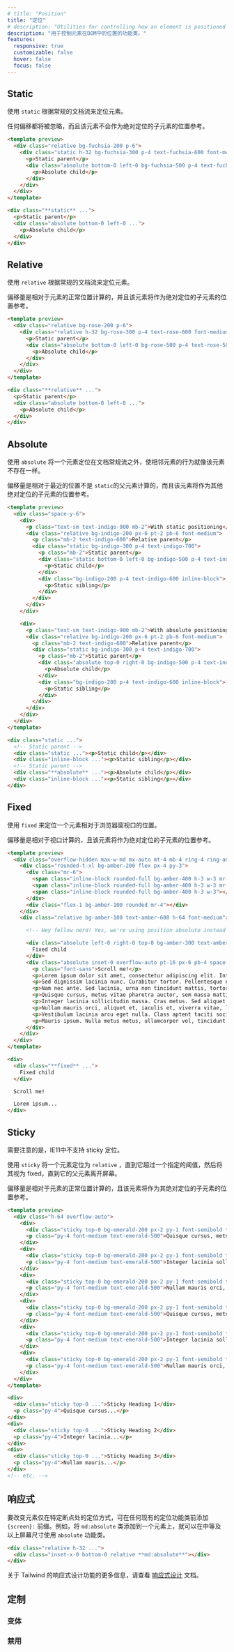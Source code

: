 ```yaml
---
# title: "Position"
title: "定位"
# description: "Utilities for controlling how an element is positioned in the DOM."
description: "用于控制元素在DOM中的位置的功能类。"
features:
  responsive: true
  customizable: false
  hover: false
  focus: false
---
```




## Static

<!-- Use `static` to position an element according to the normal flow of the document. -->
使用 `static` 根据常规的文档流来定位元素。

<!-- Any offsets will be ignored and the element will not act as a position reference for absolutely positioned children. -->
任何偏移都将被忽略，而且该元素不会作为绝对定位的子元素的位置参考。

```html fuchsia
<template preview>
  <div class="relative bg-fuchsia-200 p-6">
    <div class="static h-32 bg-fuchsia-300 p-4 text-fuchsia-600 font-medium">
      <p>Static parent</p>
      <div class="absolute bottom-0 left-0 bg-fuchsia-500 p-4 text-fuchsia-50">
        <p>Absolute child</p>
      </div>
    </div>
  </div>
</template>

<div class="**static** ...">
  <p>Static parent</p>
  <div class="absolute bottom-0 left-0 ...">
    <p>Absolute child</p>
  </div>
</div>
```

## Relative

<!-- Use `relative` to position an element according to the normal flow of the document. -->
使用 `relative` 根据常规的文档流来定位元素。

<!-- Offsets are calculated relative to the element's normal position and the element *will* act as a position reference for absolutely positioned children. -->
偏移量是相对于元素的正常位置计算的，并且该元素将作为绝对定位的子元素的位置参考。

```html rose
<template preview>
  <div class="relative bg-rose-200 p-6">
    <div class="relative h-32 bg-rose-300 p-4 text-rose-600 font-medium">
      <p>Static parent</p>
      <div class="absolute bottom-0 left-0 bg-rose-500 p-4 text-rose-50">
        <p>Absolute child</p>
      </div>
    </div>
  </div>
</template>

<div class="**relative** ...">
  <p>Static parent</p>
  <div class="absolute bottom-0 left-0 ...">
    <p>Absolute child</p>
  </div>
</div>
```

## Absolute

<!-- Use `absolute` to position an element *outside* of the normal flow of the document, causing neighboring elements to act as if the element doesn't exist. -->
使用 `absolute` 将一个元素定位在文档常规流之外，使相邻元素的行为就像该元素不存在一样。

<!-- Offsets are calculated relative to the nearest parent that has a position other than `static`, and the element *will* act as a position reference for other absolutely positioned children. -->
偏移量是相对于最近的位置不是 `static`的父元素计算的，而且该元素将作为其他绝对定位的子元素的位置参考。

```html indigo
<template preview>
  <div class="space-y-6">
    <div>
      <p class="text-sm text-indigo-900 mb-2">With static positioning</p>
      <div class="relative bg-indigo-200 px-6 pt-2 pb-6 font-medium">
        <p class="mb-2 text-indigo-600">Relative parent</p>
        <div class="static bg-indigo-300 p-4 text-indigo-700">
          <p class="mb-2">Static parent</p>
          <div class="static bottom-0 left-0 bg-indigo-500 p-4 text-indigo-50 inline-block">
            <p>Static child</p>
          </div>
          <div class="bg-indigo-200 p-4 text-indigo-600 inline-block">
            <p>Static sibling</p>
          </div>
        </div>
      </div>
    </div>

    <div>
      <p class="text-sm text-indigo-900 mb-2">With absolute positioning</p>
      <div class="relative bg-indigo-200 px-6 pt-2 pb-6 font-medium">
        <p class="mb-2 text-indigo-600">Relative parent</p>
        <div class="static bg-indigo-300 p-4 text-indigo-700">
          <p class="mb-2">Static parent</p>
          <div class="absolute top-0 right-0 bg-indigo-500 p-4 text-indigo-50 inline-block">
            <p>Absolute child</p>
          </div>
          <div class="bg-indigo-200 p-4 text-indigo-600 inline-block">
            <p>Static sibling</p>
          </div>
        </div>
      </div>
    </div>
  </div>
</template>

<div class="static ...">
  <!-- Static parent -->
  <div class="static ..."><p>Static child</p></div>
  <div class="inline-block ..."><p>Static sibling</p></div>
  <!-- Static parent -->
  <div class="**absolute** ..."><p>Absolute child</p></div>
  <div class="inline-block ..."><p>Static sibling</p></div>
</div>

```

## Fixed

<!-- Use `fixed` to position an element relative to the browser window. -->
使用 `fixed` 来定位一个元素相对于浏览器窗视口的位置。

<!-- Offsets are calculated relative to the viewport and the element *will* act as a position reference for absolutely positioned children. -->
偏移量是相对于视口计算的，且该元素将作为绝对定位的子元素的位置参考。

```html amber
<template preview>
  <div class="overflow-hidden max-w-md mx-auto mt-4 mb-4 ring-4 ring-amber-300 rounded-xl">
    <div class="rounded-t-xl bg-amber-200 flex px-4 py-3">
      <div class="mr-6">
        <span class="inline-block rounded-full bg-amber-400 h-3 w-3 mr-1"></span>
        <span class="inline-block rounded-full bg-amber-400 h-3 w-3 mr-1"></span>
        <span class="inline-block rounded-full bg-amber-400 h-3 w-3"></span>
      </div>
      <div class="flex-1 bg-amber-100 rounded mr-4"></div>
    </div>
    <div class="relative bg-amber-100 text-amber-600 h-64 font-medium">

      <!-- Hey fellow nerd! Yes, we're using position absolute instead of position fixed in the demo; it's the best way we could come up with to demonstrate how position fixed works without totally jacking up the layout of the entire documentation site. Forgive us! 😄 -->

      <div class="absolute left-0 right-0 top-0 bg-amber-300 text-amber-700 z-10 px-4 py-3">
        Fixed child
      </div>
      <div class="absolute inset-0 overflow-auto pt-16 px-6 pb-4 space-y-4 font-flow">
        <p class="font-sans">Scroll me!</p>
        <p>Lorem ipsum dolor sit amet, consectetur adipiscing elit. Integer nec odio. Praesent libero. Sed cursus ante dapibus diam. Sed nisi. Nulla quis sem at nibh elementum imperdiet. Duis sagittis ipsum. Praesent mauris. Fusce nec tellus sed augue semper porta. Mauris massa. Vestibulum lacinia arcu eget nulla. Class aptent taciti sociosqu ad litora torquent per conubia nostra, per inceptos himenaeos. Curabitur sodales ligula in libero. </p>
        <p>Sed dignissim lacinia nunc. Curabitur tortor. Pellentesque nibh. Aenean quam. In scelerisque sem at dolor. Maecenas mattis. Sed convallis tristique sem. Proin ut ligula vel nunc egestas porttitor. Morbi lectus risus, iaculis vel, suscipit quis, luctus non, massa. Fusce ac turpis quis ligula lacinia aliquet. Mauris ipsum. Nulla metus metus, ullamcorper vel, tincidunt sed, euismod in, nibh. Quisque volutpat condimentum velit. Class aptent taciti sociosqu ad litora torquent per conubia nostra, per inceptos himenaeos. </p>
        <p>Nam nec ante. Sed lacinia, urna non tincidunt mattis, tortor neque adipiscing diam, a cursus ipsum ante quis turpis. Nulla facilisi. Ut fringilla. Suspendisse potenti. Nunc feugiat mi a tellus consequat imperdiet. Vestibulum sapien. Proin quam. Etiam ultrices. Suspendisse in justo eu magna luctus suscipit. Sed lectus. Integer euismod lacus luctus magna. </p>
        <p>Quisque cursus, metus vitae pharetra auctor, sem massa mattis sem, at interdum magna augue eget diam. Vestibulum ante ipsum primis in faucibus orci luctus et ultrices posuere cubilia Curae; Morbi lacinia molestie dui. Praesent blandit dolor. Sed non quam. In vel mi sit amet augue congue elementum. Morbi in ipsum sit amet pede facilisis laoreet. Donec lacus nunc, viverra nec, blandit vel, egestas et, augue. Vestibulum tincidunt malesuada tellus. Ut ultrices ultrices enim. Curabitur sit amet mauris. Morbi in dui quis est pulvinar ullamcorper. Nulla facilisi. </p>
        <p>Integer lacinia sollicitudin massa. Cras metus. Sed aliquet risus a tortor. Integer id quam. Morbi mi. Quisque nisl felis, venenatis tristique, dignissim in, ultrices sit amet, augue. Proin sodales libero eget ante. Nulla quam. Aenean laoreet. Vestibulum nisi lectus, commodo ac, facilisis ac, ultricies eu, pede. Ut orci risus, accumsan porttitor, cursus quis, aliquet eget, justo. Sed pretium blandit orci. Ut eu diam at pede suscipit sodales. Aenean lectus elit, fermentum non, convallis id, sagittis at, neque. </p>
        <p>Nullam mauris orci, aliquet et, iaculis et, viverra vitae, ligula. Nulla ut felis in purus aliquam imperdiet. Maecenas aliquet mollis lectus. Vivamus consectetuer risus et tortor. Lorem ipsum dolor sit amet, consectetur adipiscing elit. Integer nec odio. Praesent libero. Sed cursus ante dapibus diam. Sed nisi. Nulla quis sem at nibh elementum imperdiet. Duis sagittis ipsum. Praesent mauris. Fusce nec tellus sed augue semper porta. Mauris massa. </p>
        <p>Vestibulum lacinia arcu eget nulla. Class aptent taciti sociosqu ad litora torquent per conubia nostra, per inceptos himenaeos. Curabitur sodales ligula in libero. Sed dignissim lacinia nunc. Curabitur tortor. Pellentesque nibh. Aenean quam. In scelerisque sem at dolor. Maecenas mattis. Sed convallis tristique sem. Proin ut ligula vel nunc egestas porttitor. Morbi lectus risus, iaculis vel, suscipit quis, luctus non, massa. Fusce ac turpis quis ligula lacinia aliquet. </p>
        <p>Mauris ipsum. Nulla metus metus, ullamcorper vel, tincidunt sed, euismod in, nibh. Quisque volutpat condimentum velit. Class aptent taciti sociosqu ad litora torquent per conubia nostra, per inceptos himenaeos. Nam nec ante. Sed lacinia, urna non tincidunt mattis, tortor neque adipiscing diam, a cursus ipsum ante quis turpis. Nulla facilisi. Ut fringilla. Suspendisse potenti. Nunc feugiat mi a tellus consequat imperdiet. Vestibulum sapien. Proin quam. </p>
      </div>
    </div>
  </div>
</template>

<div>
  <div class="**fixed** ...">
    Fixed child
  </div>

  Scroll me!

  Lorem ipsum...
</div>
```

## Sticky

<!-- <TipCompat>Note that sticky positioning is not supported in IE11.</TipCompat> -->
<TipCompat>需要注意的是，IE11中不支持 sticky 定位。</TipCompat>

<!-- Use `sticky` to position an element as `relative` until it crosses a specified threshold, then treat it as fixed until its parent is off screen. -->
使用 `sticky` 将一个元素定位为 `relative` ，直到它超过一个指定的阈值，然后将其视为 fixed，直到它的父元素离开屏幕。

<!-- Offsets are calculated relative to the element's normal position and the element *will* act as a position reference for absolutely positioned children. -->
偏移量是相对于元素的正常位置计算的，且该元素将作为其绝对定位的子元素的位置参考。

```html emerald
<template preview>
  <div class="h-64 overflow-auto">
    <div>
      <div class="sticky top-0 bg-emerald-200 px-2 py-1 font-semibold text-emerald-600 rounded-md">Sticky Heading 1</div>
      <p class="py-4 font-medium text-emerald-500">Quisque cursus, metus vitae pharetra auctor, sem massa mattis sem, at interdum magna augue eget diam. Vestibulum ante ipsum primis in faucibus orci luctus et ultrices posuere cubilia Curae; Morbi lacinia molestie dui. Praesent blandit dolor. Sed non quam. In vel mi sit amet augue congue elementum. Morbi in ipsum sit amet pede facilisis laoreet. Donec lacus nunc, viverra nec, blandit vel, egestas et, augue. Vestibulum tincidunt malesuada tellus. Ut ultrices ultrices enim. Curabitur sit amet mauris. Morbi in dui quis est pulvinar ullamcorper. Nulla facilisi. </p>
    </div>
    <div>
      <div class="sticky top-0 bg-emerald-200 px-2 py-1 font-semibold text-emerald-600 rounded-md">Sticky Heading 2</div>
      <p class="py-4 font-medium text-emerald-500">Integer lacinia sollicitudin massa. Cras metus. Sed aliquet risus a tortor. Integer id quam. Morbi mi. Quisque nisl felis, venenatis tristique, dignissim in, ultrices sit amet, augue. Proin sodales libero eget ante. Nulla quam. Aenean laoreet. Vestibulum nisi lectus, commodo ac, facilisis ac, ultricies eu, pede. Ut orci risus, accumsan porttitor, cursus quis, aliquet eget, justo. Sed pretium blandit orci. Ut eu diam at pede suscipit sodales. Aenean lectus elit, fermentum non, convallis id, sagittis at, neque. </p>
    </div>
    <div>
      <div class="sticky top-0 bg-emerald-200 px-2 py-1 font-semibold text-emerald-600 rounded-md">Sticky Heading 3</div>
      <p class="py-4 font-medium text-emerald-500">Nullam mauris orci, aliquet et, iaculis et, viverra vitae, ligula. Nulla ut felis in purus aliquam imperdiet. Maecenas aliquet mollis lectus. Vivamus consectetuer risus et tortor. Lorem ipsum dolor sit amet, consectetur adipiscing elit. Integer nec odio. Praesent libero. Sed cursus ante dapibus diam. Sed nisi. Nulla quis sem at nibh elementum imperdiet. Duis sagittis ipsum. Praesent mauris. Fusce nec tellus sed augue semper porta. Mauris massa. </p>
    </div>
    <div>
      <div class="sticky top-0 bg-emerald-200 px-2 py-1 font-semibold text-emerald-600 rounded-md">Sticky Heading 4</div>
      <p class="py-4 font-medium text-emerald-500">Quisque cursus, metus vitae pharetra auctor, sem massa mattis sem, at interdum magna augue eget diam. Vestibulum ante ipsum primis in faucibus orci luctus et ultrices posuere cubilia Curae; Morbi lacinia molestie dui. Praesent blandit dolor. Sed non quam. In vel mi sit amet augue congue elementum. Morbi in ipsum sit amet pede facilisis laoreet. Donec lacus nunc, viverra nec, blandit vel, egestas et, augue. Vestibulum tincidunt malesuada tellus. Ut ultrices ultrices enim. Curabitur sit amet mauris. Morbi in dui quis est pulvinar ullamcorper. Nulla facilisi. </p>
    </div>
    <div>
      <div class="sticky top-0 bg-emerald-200 px-2 py-1 font-semibold text-emerald-600 rounded-md">Sticky Heading 5</div>
      <p class="py-4 font-medium text-emerald-500">Integer lacinia sollicitudin massa. Cras metus. Sed aliquet risus a tortor. Integer id quam. Morbi mi. Quisque nisl felis, venenatis tristique, dignissim in, ultrices sit amet, augue. Proin sodales libero eget ante. Nulla quam. Aenean laoreet. Vestibulum nisi lectus, commodo ac, facilisis ac, ultricies eu, pede. Ut orci risus, accumsan porttitor, cursus quis, aliquet eget, justo. Sed pretium blandit orci. Ut eu diam at pede suscipit sodales. Aenean lectus elit, fermentum non, convallis id, sagittis at, neque. </p>
    </div>
    <div>
      <div class="sticky top-0 bg-emerald-200 px-2 py-1 font-semibold text-emerald-600 rounded-md">Sticky Heading 6</div>
      <p class="py-4 font-medium text-emerald-500">Nullam mauris orci, aliquet et, iaculis et, viverra vitae, ligula. Nulla ut felis in purus aliquam imperdiet. Maecenas aliquet mollis lectus. Vivamus consectetuer risus et tortor. Lorem ipsum dolor sit amet, consectetur adipiscing elit. Integer nec odio. Praesent libero. Sed cursus ante dapibus diam. Sed nisi. Nulla quis sem at nibh elementum imperdiet. Duis sagittis ipsum. Praesent mauris. Fusce nec tellus sed augue semper porta. Mauris massa. </p>
    </div>
  </div>
</template>

<div>
  <div class="sticky top-0 ...">Sticky Heading 1</div>
  <p class="py-4">Quisque cursus...</p>
</div>
<div>
  <div class="sticky top-0 ...">Sticky Heading 2</div>
  <p class="py-4">Integer lacinia...</p>
</div>
<div>
  <div class="sticky top-0 ...">Sticky Heading 3</div>
  <p class="py-4">Nullam mauris...</p>
</div>
<!-- etc. -->
```

## 响应式

<!-- To change how an element is positioned only at a specific breakpoint, add a `{screen}:` prefix to any existing position utility. For example, adding the class `md:absolute` to an element would apply the `absolute` utility at medium screen sizes and above. -->
要改变元素仅在特定断点处的定位方式，可在任何现有的定位功能类前添加 `{screen}:` 前缀。例如，将 `md:absolute` 类添加到一个元素上，就可以在中等及以上屏幕尺寸使用 `absolute` 功能类。

```html
<div class="relative h-32 ...">
  <div class="inset-x-0 bottom-0 relative **md:absolute**"></div>
</div>
```

<!-- For more information about Tailwind's responsive design features, check out the [Responsive Design](/docs/responsive-design) documentation. -->
关于 Tailwind 的响应式设计功能的更多信息，请查看 [响应式设计](/docs/responsive-design) 文档。

## 定制

### 变体

<Variants plugin="position" />

### 禁用

<Disabling plugin="position" />
